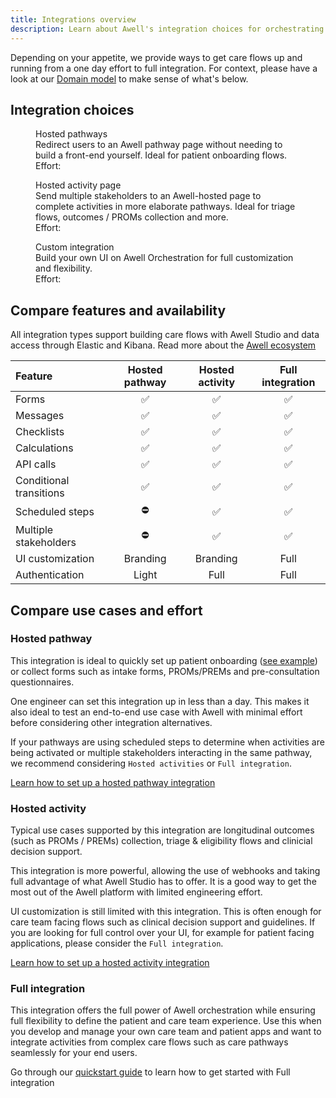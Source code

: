 ```yaml
---
title: Integrations overview
description: Learn about Awell's integration choices for orchestrating care flows
---
```


Depending on your appetite, we provide ways to get care flows up and running from a one day effort to full integration. For context, please have a look at our [Domain model](/awell-orchestration/docs/getting-started/domain-model) to make sense of what's below.

## Integration choices

<div className="grid grid-cols-3 gap-3">
  <figure className="flex flex-col justify-start">
    <img
      src="https://res.cloudinary.com/da7x4rzl4/image/upload/v1651756063/Developer%20portal/628df8e945c036bc4dc479bf_Home_Visual-p-1080.png"
      alt=""
      className="w-fumm sm:w-11/12 "
      style={{display: 'none'}}
    />
    <figcaption className="dark:text-slate-400 pt-1">
      <div className="font-semibold dark:text-sky-400">Hosted pathways</div>
      <span className="pt-3">
        Redirect users to an Awell pathway page without needing to build a front-end yourself. Ideal for patient onboarding flows. 
      </span>
      <div className="pt-3"> Effort: </div>
      <div className="flex pt-1">
        <div style={{height: '9px', width: '9px',marginRight: '6px', borderRadius: '50%', background: '#37bcf8' }}></div>
        <div style={{height: '9px', width: '9px',marginRight: '6px', borderRadius: '50%', background: '#ccc' }}></div>
        <div style={{height: '9px', width: '9px', marginRight: '6px',borderRadius: '50%', background: '#ccc' }}></div>
        <div style={{height: '9px', width: '9px', marginRight: '6px',borderRadius: '50%', background: '#ccc' }}></div>
        <div style={{height: '9px', width: '9px', marginRight: '6px',borderRadius: '50%', background: '#ccc' }}></div>
        </div>
    </figcaption>
  </figure>
  <figure className="flex flex-col justify-start ">
    <img
      src="https://res.cloudinary.com/da7x4rzl4/image/upload/v1651756063/Developer%20portal/628df8e945c036bc4dc479bf_Home_Visual-p-1080.png"
      alt=""
      className="w-fumm sm:w-11/12 "
      style={{display: 'none'}}
    />
    <figcaption className="dark:text-slate-400 pt-1">
      <div className="font-semibold dark:text-sky-400">Hosted activity page</div>
      <span className="pt-3">
        Send multiple stakeholders to an Awell-hosted page to complete activities in more elaborate pathways. Ideal for triage flows, outcomes / PROMs collection and more.
      </span>
        <div className="pt-3"> Effort: </div>
        <div className="flex pt-1">
          <div style={{height: '9px', width: '9px',marginRight: '6px', borderRadius: '50%', background: '#37bcf8' }}></div>
          <div style={{height: '9px', width: '9px',marginRight: '6px', borderRadius: '50%', background: '#37bcf8' }}></div>
          <div style={{height: '9px', width: '9px', marginRight: '6px',borderRadius: '50%', background: '#ccc' }}></div>
          <div style={{height: '9px', width: '9px', marginRight: '6px',borderRadius: '50%', background: '#ccc' }}></div>
          <div style={{height: '9px', width: '9px', marginRight: '6px',borderRadius: '50%', background: '#ccc' }}></div>
        </div>
    </figcaption>
  </figure>
  <figure className="flex flex-col justify-start">
    <img
      src="https://res.cloudinary.com/da7x4rzl4/image/upload/v1651756063/Developer%20portal/628df8e945c036bc4dc479bf_Home_Visual-p-1080.png"
      alt=""
      className="w-fumm sm:w-11/12"
      style={{display: 'none'}}
    />
    <figcaption className="dark:text-slate-400 pt-1">
      <div className="font-semibold dark:text-sky-400">Custom integration</div>
      <span className="pt-3">Build your own UI on Awell Orchestration for full customization and flexibility.</span>
      <div className="pt-3"> Effort: </div>
      <div className="flex pt-1">
        <div style={{height: '9px', width: '9px',marginRight: '6px', borderRadius: '50%', background: '#37bcf8' }}></div>
        <div style={{height: '9px', width: '9px',marginRight: '6px', borderRadius: '50%', background: '#37bcf8' }}></div>
        <div style={{height: '9px', width: '9px', marginRight: '6px',borderRadius: '50%', background: '#37bcf8' }}></div>
        <div style={{height: '9px', width: '9px', marginRight: '6px',borderRadius: '50%', background: '#ccc' }}></div>
        <div style={{height: '9px', width: '9px', marginRight: '6px',borderRadius: '50%', background: '#ccc' }}></div>
      </div>
    </figcaption>
  </figure>
</div>


## Compare features and availability

All integration types support building care flows with Awell Studio and data access through Elastic and Kibana. Read more about the [Awell ecosystem](/awell-orchestration/docs/getting-started/awell-ecosystem)

<div className="table-wrapper">
  <table>
    <thead>
      <tr>
        <th align="left">Feature</th>
        <th align="center">Hosted pathway</th>
        <th align="center">Hosted activity</th>
        <th align="center">Full integration</th>
      </tr>
    </thead>
    <tbody>
      <tr>
        <td align="left">Forms</td>
        <td align="center">✅</td>
        <td align="center">✅</td>
        <td align="center">✅</td>
      </tr>
      <tr>
        <td align="left">Messages</td>
        <td align="center">✅</td>
        <td align="center">✅</td>
        <td align="center">✅</td>
      </tr>
      <tr>
        <td align="left">Checklists</td>
        <td align="center">✅</td>
        <td align="center">✅</td>
        <td align="center">✅</td>
      </tr>
      <tr>
        <td align="left">Calculations</td>
        <td align="center">✅</td>
        <td align="center">✅</td>
        <td align="center">✅</td>
      </tr>
      <tr>
        <td align="left">API calls</td>
        <td align="center">✅</td>
        <td align="center">✅</td>
        <td align="center">✅</td>
      </tr>
      <tr>
        <td align="left">Conditional transitions</td>
        <td align="center">✅</td>
        <td align="center">✅</td>
        <td align="center">✅</td>
      </tr>
      <tr>
        <td align="left">Scheduled steps</td>
        <td align="center">⛔</td>
        <td align="center">✅</td>
        <td align="center">✅</td>
      </tr>
      <tr>
        <td align="left">Multiple stakeholders</td>
        <td align="center">⛔</td>
        <td align="center">✅</td>
        <td align="center">✅</td>
      </tr>
      <tr>
        <td align="left">UI customization</td>
        <td align="center">Branding</td>
        <td align="center">Branding</td>
        <td align="center">Full</td>
      </tr>
      <tr>
        <td align="left">Authentication</td>
        <td align="center">Light</td>
        <td align="center">Full</td>
        <td align="center">Full</td>
      </tr>
    </tbody>
  </table>
</div>

## Compare use cases and effort

### Hosted pathway

This integration is ideal to quickly set up patient onboarding ([see example](/awell-orchestration/examples/onboarding-pathway)) or collect forms such as intake forms, PROMs/PREMs and pre-consultation questionnaires.

One engineer can set this integration up in less than a day. This makes it also ideal to test an end-to-end use case with Awell with minimal effort before considering other integration alternatives.

If your pathways are using scheduled steps to determine when activities are being activated or multiple stakeholders interacting in the same pathway, we recommend considering `Hosted activities` or `Full integration`.

[Learn how to set up a hosted pathway integration](/awell-orchestration/docs/integrations/hosted-pathway) 

### Hosted activity

Typical use cases supported by this integration are longitudinal outcomes (such as PROMs / PREMs) collection, triage & eligibility flows and clinicial decision support.

This integration is more powerful, allowing the use of webhooks and taking full advantage of what Awell Studio has to offer. It is a good way to get the most out of the Awell platform with limited engineering effort.

UI customization is still limited with this integration. This is often enough for care team facing flows such as clinical decision support and guidelines. If you are looking for full control over your UI, for example for patient facing applications, please consider the `Full integration`.

[Learn how to set up a hosted activity integration](/awell-orchestration/docs/integrations/hosted-activity)

### Full integration

This integration offers the full power of Awell orchestration while ensuring full flexibility to define the patient and care team experience. Use this when you develop and manage your own care team and patient apps and want to integrate activities from complex care flows such as care pathways seamlessly for your end users.

Go through our [quickstart guide](/awell-orchestration/docs/tutorials/get-started-with-awell) to learn how to get started with Full integration
